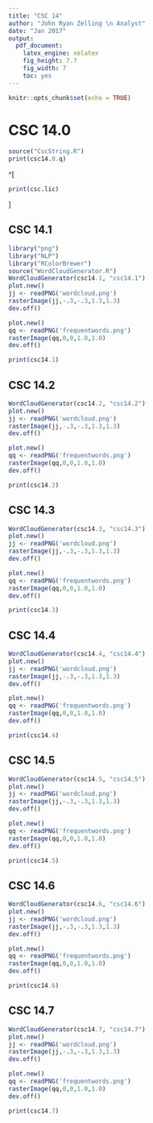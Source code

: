 ```yaml
---
title: "CSC 14"
author: "John Ryan Zelling \n Analyst"
date: "Jan 2017"
output: 
  pdf_document: 
    latex_engine: xelatex
    fig_height: 7.7
    fig_width: 7
    toc: yes
---
```


```r
knitr::opts_chunk$set(echo = TRUE)
```

<!-- ===== -->
<!-- TITLE -->
<!-- ===== -->

# CSC 14.0

```r
source("CscString.R")
print(csc14.0.q)
```

^[
```r
print(csc.lic)
```
]

<!-- ===== -->
<!-- PAGES -->
<!-- ===== -->

<P style="page-break-before: always"> \pagebreak

## CSC 14.1
```r
library("png")
library("NLP")
library("RColorBrewer")
source("WordCloudGenerator.R")
WordCloudGenerator(csc14.1, "csc14.1")
plot.new()
jj <- readPNG('wordcloud.png')
rasterImage(jj,-.3,-.3,1.3,1.3)
dev.off()
```

```r
plot.new()
qq <- readPNG('frequentwords.png')
rasterImage(qq,0,0,1.0,1.0)
dev.off()

print(csc14.1)
```

<P style="page-break-before: always"> \pagebreak

## CSC 14.2
```r
WordCloudGenerator(csc14.2, "csc14.2")
plot.new()
jj <- readPNG('wordcloud.png')
rasterImage(jj,-.3,-.3,1.3,1.3)
dev.off()
```

```r
plot.new()
qq <- readPNG('frequentwords.png')
rasterImage(qq,0,0,1.0,1.0)
dev.off()

print(csc14.2)
```

<P style="page-break-before: always"> \pagebreak

## CSC 14.3
```r
WordCloudGenerator(csc14.3, "csc14.3")
plot.new()
jj <- readPNG('wordcloud.png')
rasterImage(jj,-.3,-.3,1.3,1.3)
dev.off()
```

```r
plot.new()
qq <- readPNG('frequentwords.png')
rasterImage(qq,0,0,1.0,1.0)
dev.off()

print(csc14.3)
```

<P style="page-break-before: always"> \pagebreak

## CSC 14.4
```r
WordCloudGenerator(csc14.4, "csc14.4")
plot.new()
jj <- readPNG('wordcloud.png')
rasterImage(jj,-.3,-.3,1.3,1.3)
dev.off()
```

```r
plot.new()
qq <- readPNG('frequentwords.png')
rasterImage(qq,0,0,1.0,1.0)
dev.off()

print(csc14.4)
```

<P style="page-break-before: always"> \pagebreak

## CSC 14.5
```r
WordCloudGenerator(csc14.5, "csc14.5")
plot.new()
jj <- readPNG('wordcloud.png')
rasterImage(jj,-.3,-.3,1.3,1.3)
dev.off()
```

```r
plot.new()
qq <- readPNG('frequentwords.png')
rasterImage(qq,0,0,1.0,1.0)
dev.off()

print(csc14.5)
```

<P style="page-break-before: always"> \pagebreak

## CSC 14.6
```r
WordCloudGenerator(csc14.6, "csc14.6")
plot.new()
jj <- readPNG('wordcloud.png')
rasterImage(jj,-.3,-.3,1.3,1.3)
dev.off()
```

```r
plot.new()
qq <- readPNG('frequentwords.png')
rasterImage(qq,0,0,1.0,1.0)
dev.off()

print(csc14.6)
```

<P style="page-break-before: always"> \pagebreak

## CSC 14.7
```r
WordCloudGenerator(csc14.7, "csc14.7")
plot.new()
jj <- readPNG('wordcloud.png')
rasterImage(jj,-.3,-.3,1.3,1.3)
dev.off()
```

```r
plot.new()
qq <- readPNG('frequentwords.png')
rasterImage(qq,0,0,1.0,1.0)
dev.off()

print(csc14.7)
```
